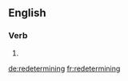 ==English==

===Verb===
{{head|en}}

# {{present participle of|redetermine}}

[[de:redetermining]]
[[fr:redetermining]]